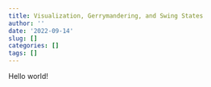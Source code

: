 ```yaml
---
title: Visualization, Gerrymandering, and Swing States
author: ''
date: '2022-09-14'
slug: []
categories: []
tags: []
---
```


Hello world!